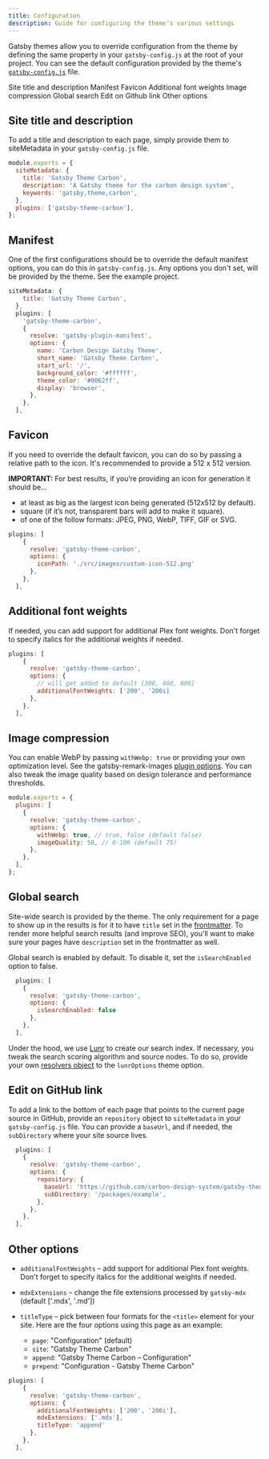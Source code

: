 ```yaml
---
title: Configuration
description: Guide for configuring the theme's various settings
---
```


<PageDescription>

Gatsby themes allow you to override configuration from the theme by defining the same property in your `gatsby-config.js` at the root of your project. You can see the default configuration provided by the theme's [`gatsby-config.js`](https://github.com/carbon-design-system/gatsby-theme-carbon/blob/master/packages/gatsby-theme-carbon/gatsby-config.js) file.

</PageDescription>

<AnchorLinks>
  <AnchorLink>Site title and description</AnchorLink>
  <AnchorLink>Manifest</AnchorLink>
  <AnchorLink>Favicon</AnchorLink>
  <AnchorLink>Additional font weights</AnchorLink>
  <AnchorLink>Image compression</AnchorLink>
  <AnchorLink>Global search</AnchorLink>
  <AnchorLink>Edit on Github link</AnchorLink>
  <AnchorLink>Other options</AnchorLink>
</AnchorLinks>

## Site title and description

To add a title and description to each page, simply provide them to siteMetadata in your `gatsby-config.js` file.

```js
module.exports = {
  siteMetadata: {
    title: 'Gatsby Theme Carbon',
    description: 'A Gatsby theme for the carbon design system',
    keywords: 'gatsby,theme,carbon',
  },
  plugins: ['gatsby-theme-carbon'],
};
```

## Manifest

One of the first configurations should be to override the default manifest options, you can do this in `gatsby-config.js`. Any options you don't set, will be provided by the theme. See the example project.

```js
siteMetadata: {
    title: 'Gatsby Theme Carbon',
  },
  plugins: [
    'gatsby-theme-carbon',
    {
      resolve: 'gatsby-plugin-manifest',
      options: {
        name: 'Carbon Design Gatsby Theme',
        short_name: 'Gatsby Theme Carbon',
        start_url: '/',
        background_color: '#ffffff',
        theme_color: '#0062ff',
        display: 'browser',
      },
    },
  ],
```

## Favicon

If you need to override the default favicon, you can do so by passing a relative path to the icon. It's recommended to provide a 512 x 512 version.

**IMPORTANT:** For best results, if you’re providing an icon for generation it should be…

- at least as big as the largest icon being generated (512x512 by default).
- square (if it’s not, transparent bars will add to make it square).
- of one of the follow formats: JPEG, PNG, WebP, TIFF, GIF or SVG.

```js
plugins: [
    {
      resolve: 'gatsby-theme-carbon',
      options: {
        iconPath: './src/images/custom-icon-512.png'
      },
    },
  ],
```

## Additional font weights

If needed, you can add support for additional Plex font weights. Don't forget to specify italics for the additional weights if needed.

```js
plugins: [
    {
      resolve: 'gatsby-theme-carbon',
      options: {
		// will get added to default [300, 400, 600]
        additionalFontWeights: ['200', '200i]
      },
    },
  ],
```

## Image compression

You can enable WebP by passing `withWebp: true` or providing your own optimization level. See the gatsby-remark-images [plugin options](https://www.gatsbyjs.org/packages/gatsby-remark-images/#options). You can also tweak the image quality based on design tolerance and performance thresholds.

```js
module.exports = {
  plugins: [
    {
      resolve: 'gatsby-theme-carbon',
      options: {
        withWebp: true, // true, false (default false)
        imageQuality: 50, // 0-100 (default 75)
      },
    },
  ],
};
```

## Global search

Site-wide search is provided by the theme. The only requirement for a page to show up in the results is for it to have `title` set in the [frontmatter](/components/markdown#mdx-frontmatter).
To render more helpful search results (and improve SEO), you'll want to make sure your pages have `description` set in the frontmatter as well.

Global search is enabled by default. To disable it, set the `isSearchEnabled` option to false.

```js
  plugins: [
    {
      resolve: 'gatsby-theme-carbon',
      options: {
        isSearchEnabled: false
      },
    },
  ],
```

Under the hood, we use [Lunr](https://lunrjs.com/) to create our search index. If necessary, you tweak the search scoring algorithm and source nodes.
To do so, provide your own [resolvers object](https://www.gatsbyjs.org/packages/gatsby-plugin-lunr/#getting-started) to the `lunrOptions` theme option.

## Edit on GitHub link

To add a link to the bottom of each page that points to the current page source in GitHub, provide an `repository` object to `siteMetadata` in your `gatsby-config.js` file. You can provide a `baseUrl`, and if needed, the `subDirectory` where your site source lives.

```js
  plugins: [
    {
      resolve: 'gatsby-theme-carbon',
      options: {
        repository: {
          baseUrl: 'https://github.com/carbon-design-system/gatsby-theme-carbon',
          subDirectory: '/packages/example',
        },
      },
    },
  ],
```

## Other options

- `additionalFontWeights` – add support for additional Plex font weights. Don't forget to specify italics for the additional weights if needed.
- `mdxExtensions` – change the file extensions processed by `gatsby-mdx` (default ['.mdx', '.md'])
- `titleType` – pick between four formats for the `<title>` element for your site. Here are the four options using this page as an example:

  - `page`: "Configuration" (default)
  - `site`: "Gatsby Theme Carbon"
  - `append`: "Gatsby Theme Carbon – Configuration"
  - `prepend`: "Configuration - Gatsby Theme Carbon"

```js
plugins: [
    {
      resolve: 'gatsby-theme-carbon',
      options: {
        additionalFontWeights: ['200', '200i'],
        mdxExtensions: ['.mdx'],
        titleType: 'append'
      },
    },
  ],
```
